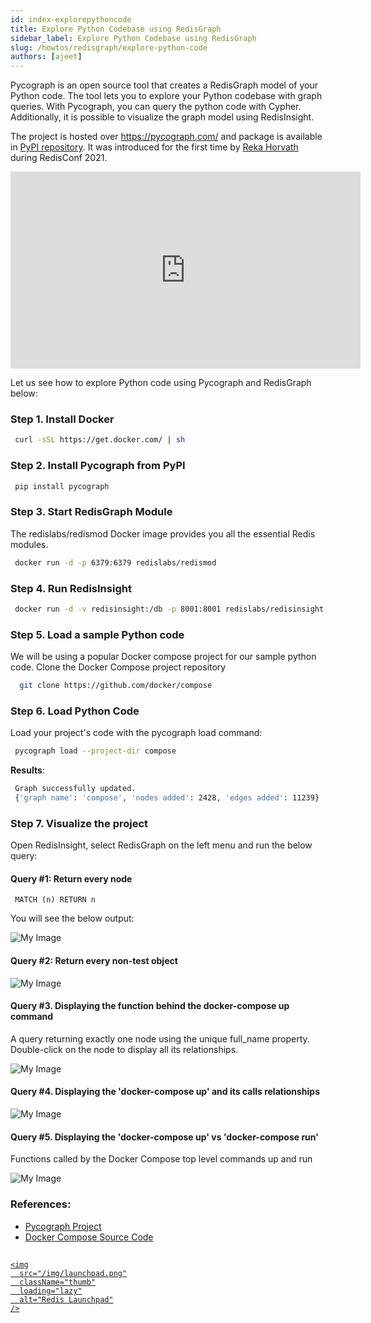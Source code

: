 ```yaml
---
id: index-explorepythoncode
title: Explore Python Codebase using RedisGraph
sidebar_label: Explore Python Codebase using RedisGraph
slug: /howtos/redisgraph/explore-python-code
authors: [ajeet]
---
```


Pycograph is an open source tool that creates a RedisGraph model of your Python code. The tool lets you to explore your Python codebase with graph queries. With Pycograph, you can query the python code with Cypher. Additionally, it is possible to visualize the graph model using RedisInsight.

The project is hosted over https://pycograph.com/ and package is available in [PyPI repository](https://pypi.org/project/pycograph/). It was introduced for the first time by [Reka Horvath](https://pypi.org/user/reka/) during RedisConf 2021.

<div class="text--center">
  <iframe
    width="560"
    height="315"
    src="https://www.youtube.com/embed/pE3cg6jK2Zg"
    title="YouTube video player"
    frameborder="0"
    allow="accelerometer; autoplay; clipboard-write; encrypted-media; gyroscope; picture-in-picture"
    allowfullscreen></iframe>
</div>

Let us see how to explore Python code using Pycograph and RedisGraph below:

### Step 1. Install Docker

```bash
 curl -sSL https://get.docker.com/ | sh
```

### Step 2. Install Pycograph from PyPI

```bash
 pip install pycograph
```

### Step 3. Start RedisGraph Module

The redislabs/redismod Docker image provides you all the essential Redis modules.

```bash
 docker run -d -p 6379:6379 redislabs/redismod
```

### Step 4. Run RedisInsight

```bash
 docker run -d -v redisinsight:/db -p 8001:8001 redislabs/redisinsight:latest
```

### Step 5. Load a sample Python code

We will be using a popular Docker compose project for our sample python code.
Clone the Docker Compose project repository

```bash
  git clone https://github.com/docker/compose
```

### Step 6. Load Python Code

Load your project's code with the pycograph load command:

```bash
 pycograph load --project-dir compose
```

<b>Results</b>:

```bash
 Graph successfully updated.
 {'graph name': 'compose', 'nodes added': 2428, 'edges added': 11239}
```

### Step 7. Visualize the project

Open RedisInsight, select RedisGraph on the left menu and run the below query:

#### Query #1: Return every node

```
 MATCH (n) RETURN n
```

You will see the below output:

![My Image](pycograph1.png)

#### Query #2: Return every non-test object

![My Image](pycograph2.png)

#### Query #3. Displaying the function behind the docker-compose up command

A query returning exactly one node using the unique full_name property. Double-click on the node to display all its relationships.

![My Image](pycograph3.png)

#### Query #4. Displaying the 'docker-compose up' and its calls relationships

![My Image](pycograph4.png)

#### Query #5. Displaying the 'docker-compose up' vs 'docker-compose run'

Functions called by the Docker Compose top level commands up and run

![My Image](pycograph5.png)

### References:

- [Pycograph Project](https://pycograph.com/)
- [Docker Compose Source Code](https://github.com/docker/compose)

##

<div>
  <a
    href="https://launchpad.redis.com"
    target="_blank"
    rel="noopener"
    className="link">

    <img
      src="/img/launchpad.png"
      className="thumb"
      loading="lazy"
      alt="Redis Launchpad"
    />

  </a>
</div>
